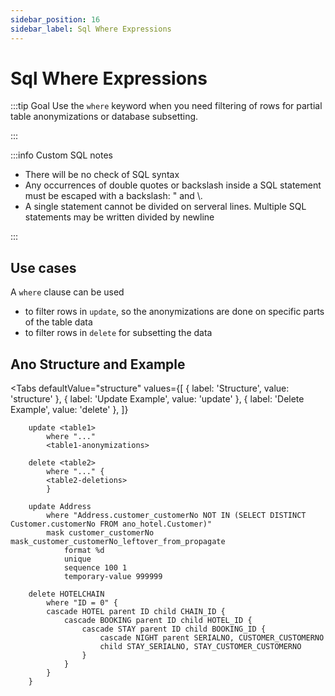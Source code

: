 ```yaml
---
sidebar_position: 16
sidebar_label: Sql Where Expressions
---
```



# Sql Where Expressions

:::tip Goal
Use the `where` keyword when you need filtering of rows for partial table anonymizations or database subsetting.

:::

:::info Custom SQL notes

- There will be no check of SQL syntax
- Any occurrences of double quotes or backslash inside a SQL statement must be escaped with a backslash: \" and \\.
- A single statement cannot be divided on serveral lines. Multiple SQL statements may be written divided by newline

:::

## Use cases

A `where` clause can be used

- to filter rows in `update`, so the anonymizations are done on specific parts of the table data
- to filter rows in `delete` for subsetting the data

## Ano Structure and Example

<Tabs
  defaultValue="structure"
  values={[
    { label: 'Structure', value: 'structure' },
    { label: 'Update Example', value: 'update' },
    { label: 'Delete Example', value: 'delete' },
  ]}
>

<TabItem value="structure">

```ano
    update <table1>
        where "..."
        <table1-anonymizations>

    delete <table2>
        where "..." {
        <table2-deletions>
        }
```

</TabItem>

<TabItem value="update">

```ano
    update Address
        where "Address.customer_customerNo NOT IN (SELECT DISTINCT Customer.customerNo FROM ano_hotel.Customer)"
        mask customer_customerNo mask_customer_customerNo_leftover_from_propagate
            format %d
            unique
            sequence 100 1
            temporary-value 999999

```

</TabItem>

<TabItem value="delete">

```ano
    delete HOTELCHAIN
        where "ID = 0" {
        cascade HOTEL parent ID child CHAIN_ID {
            cascade BOOKING parent ID child HOTEL_ID {
                cascade STAY parent ID child BOOKING_ID {
                    cascade NIGHT parent SERIALNO, CUSTOMER_CUSTOMERNO
                    child STAY_SERIALNO, STAY_CUSTOMER_CUSTOMERNO
                }
            }
        }
    }
```

</TabItem>

</Tabs>
